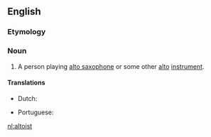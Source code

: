 ==English==

===Etymology===
{{suffix|alto|ist|lang=en}}

===Noun===
{{en-noun}}

# A person playing [[alto saxophone]] or some other [[alto]] [[instrument]].

====Translations====
{{trans-top|1. someone who plays an alto instrument}}
* Dutch: {{t+|nl|altist|m}}
{{trans-mid}}
* Portuguese: {{t+|pt|altista|m|f}}
{{trans-bottom}}

[[nl:altoist]]